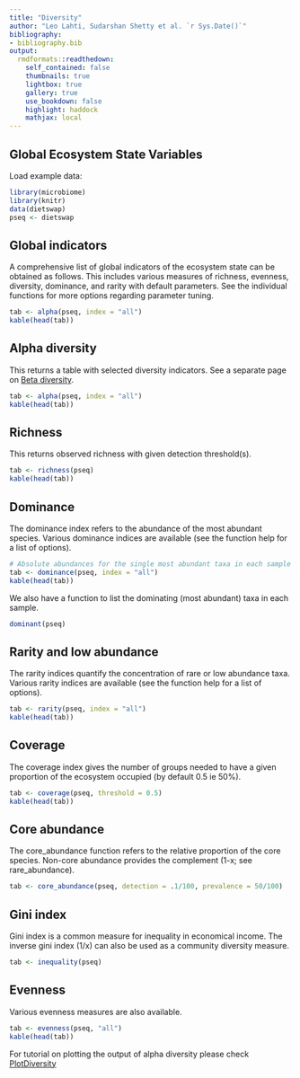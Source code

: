 ```yaml
---
title: "Diversity"
author: "Leo Lahti, Sudarshan Shetty et al. `r Sys.Date()`"
bibliography: 
- bibliography.bib
output:
  rmdformats::readthedown:
    self_contained: false
    thumbnails: true
    lightbox: true
    gallery: true
    use_bookdown: false
    highlight: haddock
    mathjax: local
---
```

<!--
  %\VignetteEngine{knitr::rmarkdown}
  %\VignetteIndexEntry{microbiome tutorial - diversity}
  %\usepackage[utf8]{inputenc}
  %\VignetteEncoding{UTF-8}  
-->


## Global Ecosystem State Variables 

Load example data:

```r
library(microbiome)
library(knitr)
data(dietswap)
pseq <- dietswap
```


## Global indicators

A comprehensive list of global indicators of the ecosystem state can be obtained as follows. This includes various measures of richness, evenness, diversity, dominance, and rarity with default parameters. See the individual functions for more options regarding parameter tuning.

```r
tab <- alpha(pseq, index = "all")
kable(head(tab))
```


## Alpha diversity

This returns a table with selected diversity indicators. See a separate page on [Beta diversity](Betadiversity.html).

```r
tab <- alpha(pseq, index = "all")
kable(head(tab))
```


## Richness

This returns observed richness with given detection threshold(s).

```r
tab <- richness(pseq)
kable(head(tab))
```


## Dominance 

The dominance index refers to the abundance of the most abundant species. Various dominance indices are available (see the function help for a list of options).

```r
# Absolute abundances for the single most abundant taxa in each sample
tab <- dominance(pseq, index = "all")
kable(head(tab))
```

We also have a function to list the dominating (most abundant) taxa in each sample.


```r
dominant(pseq)
```



## Rarity and low abundance

The rarity indices quantify the concentration of rare or low abundance taxa. Various rarity indices are available (see the function help for a list of options).

```r
tab <- rarity(pseq, index = "all")
kable(head(tab))
```



## Coverage

The coverage index gives the number of groups needed to have a given proportion of the ecosystem occupied (by default 0.5 ie 50%).

```r
tab <- coverage(pseq, threshold = 0.5)
kable(head(tab))
```


## Core abundance

The core_abundance function refers to the relative proportion of the core species. Non-core abundance provides the complement (1-x; see rare_abundance).

```r
tab <- core_abundance(pseq, detection = .1/100, prevalence = 50/100)
```


## Gini index

Gini index is a common measure for inequality in economical income. The inverse gini index (1/x) can also be used as a community diversity measure.

```r
tab <- inequality(pseq)
```


## Evenness

Various evenness measures are also available.

```r
tab <- evenness(pseq, "all")
kable(head(tab))
```

For tutorial on plotting the output of alpha diversity please check [PlotDiversity](PlotDiversity.html)
